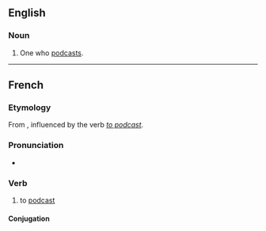 ==English==

===Noun===
{{en-noun}}

# One who [[podcast]]s.

----

==French==

===Etymology===
From {{suffix|podcast|er|lang=fr}}, influenced by the {{etyl|en|fr}} verb ''[[podcast#Verb|to podcast]]''.

===Pronunciation===
* {{IPA|/pɔdkaste/|lang=fr}}

===Verb===
{{fr-verb}}

# to [[podcast#Verb|podcast]]

====Conjugation====
{{fr-conj-auto}}